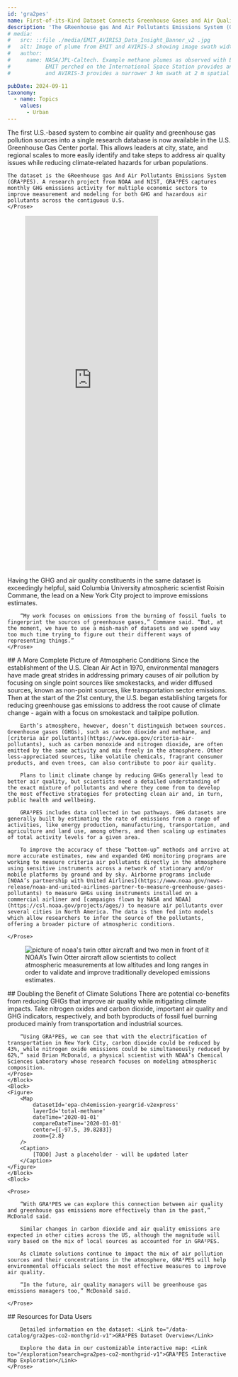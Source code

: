 ```yaml
---
id: 'gra2pes'
name: First-of-its-Kind Dataset Connects Greenhouse Gases and Air Quality 
description: 'The GReenhouse gas And Air Pollutants Emissions System (GRA²PES), from NOAA and NIST, is the first U.S.-based system to combine greenhouse gas and air quality pollutant sources into a single research database, offering benefits for both climate and public health solutions.'
# media:
#   src: ::file ./media/EMIT_AVIRIS3_Data_Insight_Banner_v2 .jpg
#   alt: Image of plume from EMIT and AVIRIS-3 showing image swath width for each.
#   author:
#     name: NASA/JPL-Caltech. Example methane plumes as observed with EMIT and AVIRIS-3.
#           EMIT perched on the International Space Station provides an 80 km wide image swath at 60 m spatial resolution,
#           and AVIRIS-3 provides a narrower 3 km swath at 2 m spatial resolution when flying at 13,000 ft (figure is not to scale).

pubDate: 2024-09-11
taxonomy:
  - name: Topics
    values:
      - Urban
---
```


<Block>
    <Prose>
    The first U.S.-based system to combine air quality and greenhouse gas pollution sources into a single research database is now available in the U.S. Greenhouse Gas Center portal. This allows leaders at city, state, and regional scales to more easily identify and take steps to address air quality issues while reducing climate-related hazards for urban populations.

    The dataset is the GReenhouse gas And Air Pollutants Emissions System (GRA²PES). A research project from NOAA and NIST, GRA²PES captures monthly GHG emissions activity for multiple economic sectors to improve measurement and modeling for both GHG and hazardous air pollutants across the contiguous U.S.
    </Prose>
</Block>

<Block type="wide">
  <Figure>
    <Embed
      height="800"
      src="http://ghgc-custom-interfaces-develop-urban-dashboard.s3-website-us-west-2.amazonaws.com/?dataset=gra2pes"
    />
  </Figure>
</Block>

<Block>
    <Prose>
        Having the GHG and air quality constituents in the same dataset is exceedingly helpful, said Columbia University atmospheric scientist Roisin Commane, the lead on <Link to="/stories/newyork">a New York City project to improve emissions estimates</Link>.
        

        “My work focuses on emissions from the burning of fossil fuels to fingerprint the sources of greenhouse gases,” Commane said. “But, at the moment, we have to use a mish-mash of datasets and we spend way too much time trying to figure out their different ways of representing things.”
    </Prose>
</Block>

<Block>
    <Prose>
        ## A More Complete Picture of Atmospheric Conditions 
        Since the establishment of the U.S. Clean Air Act in 1970, environmental managers have made great strides in addressing primary causes of air pollution by focusing on single point sources like smokestacks, and wider diffused sources, known as non-point sources, like transportation sector emissions. Then at the start of the 21st century, the U.S. began establishing targets for reducing greenhouse gas emissions to address the root cause of climate change - again with a focus on smokestack and tailpipe pollution. 

        Earth’s atmosphere, however, doesn’t distinguish between sources. Greenhouse gases (GHGs), such as carbon dioxide and methane, and [criteria air pollutants](https://www.epa.gov/criteria-air-pollutants), such as carbon monoxide and nitrogen dioxide, are often emitted by the same activity and mix freely in the atmosphere. Other less-appreciated sources, like volatile chemicals, fragrant consumer products, and even trees, can also contribute to poor air quality.

        Plans to limit climate change by reducing GHGs generally lead to better air quality, but scientists need a detailed understanding of the exact mixture of pollutants and where they come from to develop the most effective strategies for protecting clean air and, in turn, public health and wellbeing. 

        GRA²PES includes data collected in two pathways. GHG datasets are generally built by estimating the rate of emissions from a range of activities, like energy production, manufacturing, transportation, and agriculture and land use, among others, and then scaling up estimates of total activity levels for a given area. 

        To improve the accuracy of these “bottom-up” methods and arrive at more accurate estimates, new and expanded GHG monitoring programs are working to measure criteria air pollutants directly in the atmosphere using sensitive instruments across a network of stationary and/or mobile platforms by ground and by sky. Airborne programs include [NOAA’s partnership with United Airlines](https://www.noaa.gov/news-release/noaa-and-united-airlines-partner-to-measure-greenhouse-gases-pollutants) to measure GHGs using instruments installed on a commercial airliner and [campaigns flown by NASA and NOAA](https://csl.noaa.gov/projects/ages/) to measure air pollutants over several cities in North America. The data is then fed into models which allow researchers to infer the source of the pollutants, offering a broader picture of atmospheric conditions.

    </Prose>
</Block>

<Block>
    <Figure>
        <Image
            src={new URL('./media/otter-aircraft.png', import.meta.url).href}
            alt="picture of noaa's twin otter aircraft and two men in front of it"
            attrAuthor="NOAA"
        />
        <Caption>
            NOAA’s Twin Otter aircraft allow scientists to collect atmospheric measurements at low altitudes and long ranges in order to validate and improve traditionally developed emissions estimates.
        </Caption>
    </Figure>
</Block>


<Block>
    <Prose>
        ## Doubling the Benefit of Climate Solutions
        There are potential co-benefits from reducing GHGs that improve air quality while mitigating climate impacts. Take nitrogen oxides and carbon dioxide, important air quality and GHG indicators, respectively, and both byproducts of fossil fuel burning produced mainly from transportation and industrial sources.

        “Using GRA²PES, we can see that with the electrification of transportation in New York City, carbon dioxide could be reduced by 43%, while nitrogen oxide emissions could be simultaneously reduced by 62%,” said Brian McDonald, a physical scientist with NOAA’s Chemical Sciences Laboratory whose research focuses on modeling atmospheric composition.
    </Prose>
    </Block>
    <Block>
    <Figure>
        <Map
            datasetId='epa-ch4emission-yeargrid-v2express'
            layerId='total-methane'
            dateTime='2020-01-01'
            compareDateTime='2020-01-01'
            center={[-97.5, 39.8283]}
            zoom={2.8}
        />
        <Caption>
            [TODO] Just a placeholder - will be updated later 
        </Caption>
    </Figure>
    </Block>
    <Block>
    
    <Prose>

        “With GRA²PES we can explore this connection between air quality and greenhouse gas emissions more effectively than in the past,” McDonald said.

        Similar changes in carbon dioxide and air quality emissions are expected in other cities across the US, although the magnitude will vary based on the mix of local sources as accounted for in GRA²PES.

        As climate solutions continue to impact the mix of air pollution sources and their concentrations in the atmosphere, GRA²PES will help environmental officials select the most effective measures to improve air quality. 

        “In the future, air quality managers will be greenhouse gas emissions managers too,” McDonald said.  

    </Prose>
</Block>


<Block>
    <Prose>
        ## Resources for Data Users
        
        Detailed information on the dataset: <Link to="/data-catalog/gra2pes-co2-monthgrid-v1">GRA²PES Dataset Overview</Link>
        
        Explore the data in our customizable interactive map: <Link to="/exploration?search=gra2pes-co2-monthgrid-v1">GRA²PES Interactive Map Exploration</Link>
    </Prose>
</Block>

